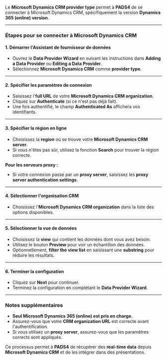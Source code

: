 Le **Microsoft Dynamics CRM provider type** permet à **PADS4** de se connecter à Microsoft Dynamics CRM, spécifiquement la version **Dynamics 365 (online) version**.

***

### **Étapes pour se connecter à Microsoft Dynamics CRM**

#### **1. Démarrer l'Assistant de fournisseur de données**

* Ouvrez le **Data Provider Wizard** en suivant les instructions dans **Adding a Data Provider** ou **Editing a Data Provider**.
* Sélectionnez **Microsoft Dynamics CRM** comme **provider type**.

***

#### **2. Spécifier les paramètres de connexion**

* Saisissez l'**full URL** de votre **Microsoft Dynamics CRM organization**.
* Cliquez sur **Authenticate** (si ce n'est pas déjà fait).
* Une fois authentifié, le champ **Authenticated As** affichera vos identifiants.

***

#### **3. Spécifier la région en ligne**

* Choisissez la **region** où se trouve votre **Microsoft Dynamics CRM server**.
* Si vous n'êtes pas sûr, utilisez la fonction **Search** pour trouver la région correcte.

**Pour les serveurs proxy :**

* Si votre connexion passe par un **proxy server**, saisissez les **proxy server authentication settings**.

***

#### **4. Sélectionner l'organisation CRM**

* Choisissez l'**Microsoft Dynamics CRM organization** dans la liste des options disponibles.

***

#### **5. Sélectionner la vue de données**

* Choisissez la **view** qui contient les données dont vous avez besoin.
* Utilisez le bouton **Preview** pour voir un échantillon des données.
* Optionnellement, **filter the view list** en saisissant une **substring** pour réduire les résultats.

***

#### **6. Terminer la configuration**

* Cliquez sur **Next** pour continuer.
* Terminez la configuration en complétant le **Data Provider Wizard**.

***

### **Notes supplémentaires**

* **Seul Microsoft Dynamics 365 (online) est pris en charge.**
* Assurez-vous que votre **CRM organization URL** est correcte avant l'authentification.
* Si vous utilisez un **proxy server**, assurez-vous que les paramètres corrects sont appliqués.

Ce processus permet à **PADS4** de récupérer des **real-time data** depuis **Microsoft Dynamics CRM** et de les intégrer dans des présentations.
